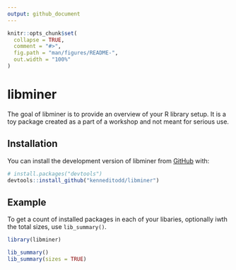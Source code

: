 ```yaml
---
output: github_document
---
```


<!-- README.md is generated from README.Rmd. Please edit that file -->

```r
knitr::opts_chunk$set(
  collapse = TRUE,
  comment = "#>",
  fig.path = "man/figures/README-",
  out.width = "100%"
)
```

# libminer

<!-- badges: start -->
<!-- badges: end -->

The goal of libminer is to provide an overview of your R library setup. It is a
toy package created as a part of a workshop and not meant for serious use.

## Installation

You can install the development version of libminer from [GitHub](https://github.com/) with:

``` r
# install.packages("devtools")
devtools::install_github("kenneditodd/libminer")
```

## Example

To get a count of installed packages in each of your libaries, optionally iwth the total sizes, use `lib_summary()`.

```r
library(libminer)

lib_summary()
lib_summary(sizes = TRUE)
```

